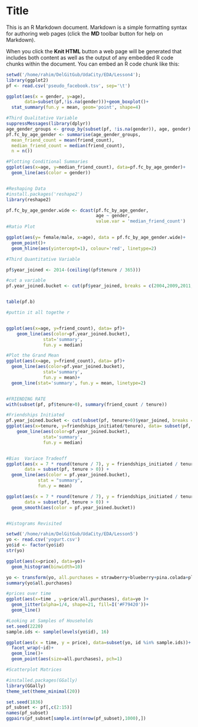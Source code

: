 Title
========================================================

This is an R Markdown document. Markdown is a simple formatting syntax for authoring web pages (click the **MD** toolbar button for help on Markdown).

When you click the **Knit HTML** button a web page will be generated that includes both content as well as the output of any embedded R code chunks within the document. You can embed an R code chunk like this:

```r
setwd('/home/rahim/DelGitGub/UdaCity/EDA/Lesson4');
library(ggplot2)
pf <- read.csv('pseudo_facebook.tsv', sep='\t')

ggplot(aes(x = gender, y=age),
       data=subset(pf,!is.na(gender)))+geom_boxplot()+
  stat_summary(fun.y = mean, geom='point', shape=4)

#Third Qualitative Variable
suppressMessages(library(dplyr))
age_gender_groups <- group_by(subset(pf, !is.na(gender)), age, gender)
pf.fc_by_age_gender <- summarise(age_gender_groups,
  mean_friend_count = mean(friend_count),
  median_friend_count = median(friend_count),
  n = n())

#Plotting Conditional Summaries
ggplot(aes(x=age, y=median_friend_count), data=pf.fc_by_age_gender)+
  geom_line(aes(color = gender))


#Reshaping Data
#install.packages('reshape2')
library(reshape2)

pf.fc_by_age_gender.wide <- dcast(pf.fc_by_age_gender,
                                  age ~ gender, 
                                  value.var = 'median_friend_count')
#Ratio Plot

ggplot(aes(y= female/male, x=age), data = pf.fc_by_age_gender.wide)+
  geom_point()+
  geom_hline(aes(yintercept=1), colour='red', linetype=2)

#Third Quantitative Variable

pf$year_joined <- 2014-(ceiling((pf$tenure / 365)))

#cut a variable 
pf.year_joined.bucket <- cut(pf$year_joined, breaks = c(2004,2009,2011,2012,2014), right=T)


table(pf.b)

#puttin it all togethe r


ggplot(aes(x=age, y=friend_count), data= pf)+
    geom_line(aes(color=pf.year_joined.bucket), 
              stat='summary', 
              fun.y = median)

#Plot the Grand Mean
ggplot(aes(x=age, y=friend_count), data= pf)+
  geom_line(aes(color=pf.year_joined.bucket), 
              stat='summary', 
              fun.y = mean)+
  geom_line(stat='summary', fun.y = mean, linetype=2)


#FRIENDING RATE
with(subset(pf, pf$tenure>0), summary(friend_count / tenure))

#Friendships Initiated
pf.year_joined.bucket <- cut(subset(pf, tenure>0)$year_joined, breaks = c(2004,2009,2011,2012,2014), right=T)
ggplot(aes(x=tenure, y=friendships_initiated/tenure), data= subset(pf, tenure >0))+
    geom_line(aes(color=pf.year_joined.bucket), 
              stat='summary', 
              fun.y = median)


#Bias  Variace Tradeoff
ggplot(aes(x = 7 * round(tenure / 7), y = friendships_initiated / tenure),
       data = subset(pf, tenure > 0)) +
  geom_line(aes(color = pf.year_joined.bucket),
            stat = "summary",
            fun.y = mean)

ggplot(aes(x = 7 * round(tenure / 7), y = friendships_initiated / tenure),
       data = subset(pf, tenure > 0)) +
  geom_smooth(aes(color = pf.year_joined.bucket))


#Histograms Revisited

setwd('/home/rahim/DelGitGub/UdaCity/EDA/Lesson5')
yo <- read.csv('yogurt.csv')
yo$id <- factor(yo$id)
str(yo)

ggplot(aes(x=price), data=yo)+
  geom_histogram(binwidth=10)

yo <- transform(yo, all.purchases = strawberry+blueberry+pina.colada+plain+mixed.berry)
summary(yo$all.purchases)

#prices over time 
ggplot(aes(x=time , y=price/all.purchases), data=yo )+
  geom_jitter(alpha=1/4, shape=21, fill=I('#F79420'))+
  geom_line()

#Looking at Samples of Households
set.seed(2220)
sample.ids <- sample(levels(yo$id), 16)

ggplot(aes(x = time, y = price), data=subset(yo, id %in% sample.ids))+
  facet_wrap(~id)+
  geom_line()+
  geom_point(aes(size=all.purchases), pch=1)

#Scatterplot Matrices

#installed.packages(GGally)
library(GGally)
theme_set(theme_minimal(20))

set.seed(1836)
pf_subset <- pf[,c(2:15)]
names(pf_subset)
ggpairs(pf_subset[sample.int(nrow(pf_subset),1000),])
```



